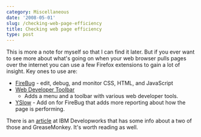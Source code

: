 ```yaml
---
category: Miscellaneous
date: '2008-05-01'
slug: /checking-web-page-efficiency
title: Checking web page efficiency
type: post
---
```



This is more a note for myself so that I can find it later. But if
you ever want to see more about what's going on when your web
browser pulls pages over the internet you can use a few Firefox
extensions to gain a lot of insight. Key ones to use are:
-   [FireBug](http://www.getfirebug.com/) - edit, debug, and
    monitor CSS, HTML, and JavaScript
-   [Web Developer Toolbar](https://addons.mozilla.org/en-US/firefox/addon/60)
    - Adds a menu and a toolbar with various web developer tools.
-   [YSlow](http://developer.yahoo.com/yslow/) - Add on for FireBug
    that adds more reporting about how the page is performing.

There is an
[article](http://www.ibm.com/developerworks/web/library/wa-jstools/)
at IBM Developworks that has some info about a two of those and
GreaseMonkey. It's worth reading as well.